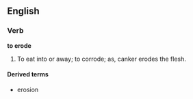 ==English==

===Verb===

'''to erode'''

#To eat into or away; to corrode; as, canker erodes the flesh.

====Derived terms====
*erosion
